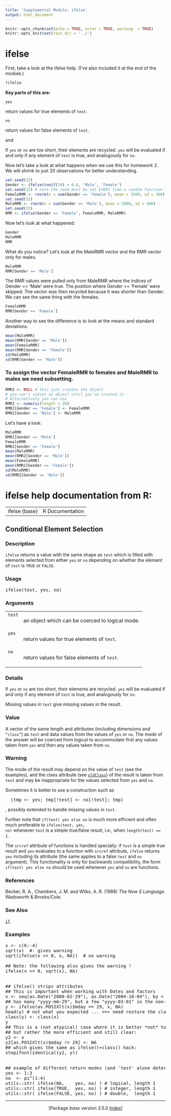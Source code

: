 ```yaml
---
title: 'Supplemental Module: ifelse'
output: html_document
---
```


```r
knitr::opts_chunk$set(echo = TRUE, error = TRUE, warning  = TRUE)
knitr::opts_knit$set(root.dir = '../')
```

# ifelse  
First, take a look at the ifelse help. (I've also included it at the end of the module.) 
```r
?ifelse
```

**Key parts of this are:**

<tr valign="top"><td><code>yes</code></td>
<td>
<p>return values for true elements of <code>test</code>.</p>
</td></tr>
<tr valign="top"><td><code>no</code></td>
<td>
<p>return values for false elements of <code>test</code>.</p>
</td></tr>

and

<p>If <code>yes</code> or <code>no</code> are too short, their elements are recycled.
<code>yes</code> will be evaluated if and only if any element of <code>test</code>
is true, and analogously for <code>no</code>.
</p>

Now let's take a look at what happens when we use this for homework 2. We will 
shrink to just 20 observations for better understanding. 

```r
set.seed(33)
Gender <- ifelse(runif(20) < 0.6, 'Male', 'Female')
set.seed(33) # note the seed must be set EVERY time a random function is called
FemaleRMR <- rnorm(n = sum(Gender == 'Female'), mean = 1500, sd = 300)
set.seed(33)
MaleRMR <- rnorm(n = sum(Gender == 'Male'), mean = 2000, sd = 400)
set.seed(33)
RMR <- ifelse(Gender == 'Female', FemaleRMR, MaleRMR)
```

Now let's look at what happened:
```r
Gender
MaleRMR
RMR
```

What do you notice?
Let's look at the MaleRMR vector and the RMR vector only for males.
```r
MaleRMR
RMR[Gender == 'Male']
```

The RMR values were pulled only from MaleRMR where the indices of Gender == 'Male' were true. 
The position where Gender == 'Female' were skipped. The vector was then recycled because it was shorter than 
Gender. We can see the same thing with the females. 

```r
FemaleRMR
RMR[Gender == 'Female']
```

Another way to see the difference is to look at the means and standard deviations. 
```r
mean(MaleRMR)
mean(RMR[Gender == 'Male'])
mean(FemaleRMR)
mean(RMR[Gender == 'Female'])
sd(MaleRMR)
sd(RMR[Gender == 'Male'])
```

### To assign the vector FemaleRMR to females and MaleRMR to males we need subsetting. 


```r
RMR2 <- NULL # this just creates the object
# you can't subset an object until you've created it
# Alternatively you can use
RMR2 <- numeric(length = 20)
RMR2[Gender == 'Female'] <- FemaleRMR
RMR2[Gender == 'Male'] <- MaleRMR
```

Let's have a look:

```r
MaleRMR
RMR2[Gender == 'Male']
FemaleRMR
RMR2[Gender == 'Female']
mean(MaleRMR)
mean(RMR2[Gender == 'Male'])
mean(FemaleRMR)
mean(RMR2[Gender == 'Female'])
sd(MaleRMR)
sd(RMR2[Gender == 'Male'])
```


# ifelse help documentation from R:

<table width="100%" summary="page for ifelse {base}"><tr><td>ifelse {base}</td><td style="text-align: right;">R Documentation</td></tr></table>

<h2>Conditional Element Selection</h2>

<h3>Description</h3>

<p><code>ifelse</code> returns a value with the same shape as
<code>test</code> which is filled with elements selected
from either <code>yes</code> or <code>no</code>
depending on whether the element of <code>test</code>
is <code>TRUE</code> or <code>FALSE</code>.
</p>


<h3>Usage</h3>

<pre>
ifelse(test, yes, no)
</pre>


<h3>Arguments</h3>

<table summary="R argblock">
<tr valign="top"><td><code>test</code></td>
<td>
<p>an object which can be coerced to logical mode.</p>
</td></tr>
<tr valign="top"><td><code>yes</code></td>
<td>
<p>return values for true elements of <code>test</code>.</p>
</td></tr>
<tr valign="top"><td><code>no</code></td>
<td>
<p>return values for false elements of <code>test</code>.</p>
</td></tr>
</table>


<h3>Details</h3>

<p>If <code>yes</code> or <code>no</code> are too short, their elements are recycled.
<code>yes</code> will be evaluated if and only if any element of <code>test</code>
is true, and analogously for <code>no</code>.
</p>
<p>Missing values in <code>test</code> give missing values in the result.
</p>


<h3>Value</h3>

<p>A vector of the same length and attributes (including dimensions and
<code>"class"</code>) as <code>test</code> and data values from the values of
<code>yes</code> or <code>no</code>.  The mode of the answer will be coerced from
logical to accommodate first any values taken from <code>yes</code> and then
any values taken from <code>no</code>.
</p>


<h3>Warning</h3>

<p>The mode of the result may depend on the value of <code>test</code> (see the
examples), and the class attribute (see <code><a href="class.html">oldClass</a></code>) of the
result is taken from <code>test</code> and may be inappropriate for the
values selected from <code>yes</code> and <code>no</code>.
</p>
<p>Sometimes it is better to use a construction such as
</p>
<pre>  (tmp &lt;- yes; tmp[!test] &lt;- no[!test]; tmp)
</pre><p>, possibly extended to handle missing values in <code>test</code>.
</p>
<p>Further note that <code>if(test) yes else no</code>  is much more efficient
and often much preferable to <code>ifelse(test, yes, no)</code> whenever
<code>test</code> is a simple true/false result, i.e., when
<code>length(test) == 1</code>.
</p>
<p>The <code>srcref</code> attribute of functions is handled specially: if
<code>test</code> is a simple true result and <code>yes</code> evaluates to a function
with <code>srcref</code> attribute, <code>ifelse</code> returns <code>yes</code> including
its attribute (the same applies to a false <code>test</code> and <code>no</code>
argument).  This functionality is only for backwards compatibility, the
form <code>if(test) yes else no</code> should be used whenever <code>yes</code> and
<code>no</code> are functions.
</p>


<h3>References</h3>

<p>Becker, R. A., Chambers, J. M. and Wilks, A. R. (1988)
<em>The New S Language</em>.
Wadsworth &amp; Brooks/Cole.
</p>


<h3>See Also</h3>

<p><code><a href="Control.html">if</a></code>.
</p>


<h3>Examples</h3>

<pre>
x &lt;- c(6:-4)
sqrt(x)  #- gives warning
sqrt(ifelse(x &gt;= 0, x, NA))  # no warning

## Note: the following also gives the warning !
ifelse(x &gt;= 0, sqrt(x), NA)


## ifelse() strips attributes
## This is important when working with Dates and factors
x &lt;- seq(as.Date("2000-02-29"), as.Date("2004-10-04"), by = "1 month")
## has many "yyyy-mm-29", but a few "yyyy-03-01" in the non-leap years
y &lt;- ifelse(as.POSIXlt(x)$mday == 29, x, NA)
head(y) # not what you expected ... ==&gt; need restore the class attribute:
class(y) &lt;- class(x)
y
## This is a (not atypical) case where it is better *not* to use ifelse(),
## but rather the more efficient and still clear:
y2 &lt;- x
y2[as.POSIXlt(x)$mday != 29] &lt;- NA
## which gives the same as ifelse()+class() hack:
stopifnot(identical(y2, y))


## example of different return modes (and 'test' alone determining length):
yes &lt;- 1:3
no  &lt;- pi^(1:4)
utils::str( ifelse(NA,    yes, no) ) # logical, length 1
utils::str( ifelse(TRUE,  yes, no) ) # integer, length 1
utils::str( ifelse(FALSE, yes, no) ) # double,  length 1
</pre>

<hr /><div style="text-align: center;">[Package <em>base</em> version 3.5.0 <a href="00Index.html">Index</a>]</div>